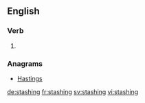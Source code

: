 ==English==

===Verb===
{{head|en|present participle}}

# {{present participle of|stash|lang=en}}

===Anagrams===
* [[Hastings#English|Hastings]]

[[de:stashing]]
[[fr:stashing]]
[[sv:stashing]]
[[vi:stashing]]